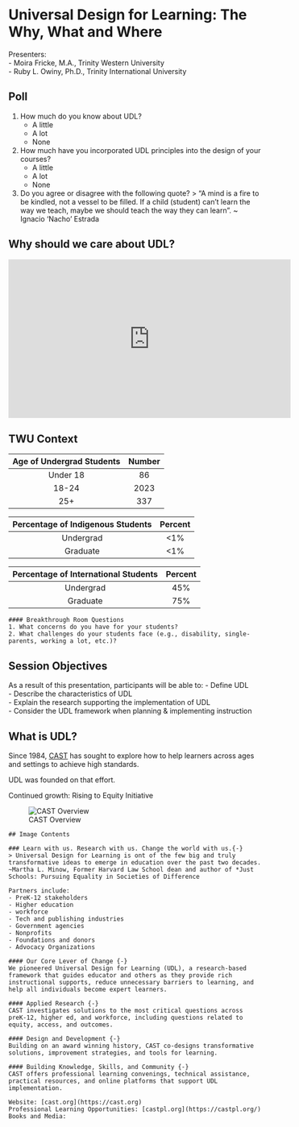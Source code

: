 # Universal Design for Learning: The Why, What and Where 

Presenters:   
- Moira Fricke, M.A., Trinity Western University  
- Ruby L. Owiny, Ph.D., Trinity International University   

## Poll 

1. How much do you know about UDL?
    - A little
    - A lot
    - None
2. How much have you incorporated UDL principles into the design of your courses?
    - A little
    - A lot
    - None
3. Do you agree or disagree with the following quote?
> “A mind is a fire to be kindled, not a vessel to be filled.  If a child (student) can’t learn the way we teach, maybe we should teach the way they can learn”. ~ Ignacio ‘Nacho’ Estrada

## Why should we care about UDL?

<iframe width="560" height="315" src="https://www.youtube.com/embed/4FE1CLS7i3k" title="YouTube video player" frameborder="0" allow="accelerometer; autoplay; clipboard-write; encrypted-media; gyroscope; picture-in-picture" allowfullscreen></iframe>

## TWU Context

| Age of Undergrad Students | Number |
| :---: | :---: |
| Under 18 | 86 |
| 18-24 | 2023 |
| 25+ | 337 |

| Percentage of Indigenous Students | Percent |
| :---: | :---: |
| Undergrad | <1% |
| Graduate | <1% |

| Percentage of International Students | Percent |
| :---: | :---: |
| Undergrad | 45% |
| Graduate | 75% |

```block
#### Breakthrough Room Questions
1. What concerns do you have for your students?  
2. What challenges do your students face (e.g., disability, single-parents, working a lot, etc.)? 

```

## Session Objectives

As a result of this presentation, participants will be able to: 
- Define UDL  
- Describe the characteristics of UDL  
- Explain the research supporting the implementation of UDL  
- Consider the UDL framework when planning & implementing instruction  

## What is UDL?

Since 1984, [CAST](https://www.cast.org/) has sought to explore how to help learners across ages and settings to achieve high standards. 

UDL was founded on that effort.

Continued growth: Rising to Equity Initiative  

![CAST Overview](assets/cast.png "One page overview of CAST. There is a Venn diagram of three overlapping circles. The top circle reads 'Design and Development'. The bottom left circle reads 'Applied research'. The bottom right circle reads 'Professional learning'. Text follows on the page.")

```block
## Image Contents

### Learn with us. Research with us. Change the world with us.{-} 
> Universal Design for Learning is ont of the few big and truly transformative ideas to emerge in education over the past two decades. ~Martha L. Minow, Former Harvard Law School dean and author of *Just Schools: Pursuing Equality in Societies of Difference

Partners include:
- PreK-12 stakeholders  
- Higher education  
- workforce  
- Tech and publishing industries  
- Government agencies  
- Nonprofits   
- Foundations and donors  
- Advocacy Organizations  

#### Our Core Lever of Change {-}
We pioneered Universal Design for Learning (UDL), a research-based framework that guides educator and others as they provide rich instructional supports, reduce unnecessary barriers to learning, and help all individuals become expert learners.

#### Applied Research {-}
CAST investigates solutions to the most critical questions across preK-12, higher ed, and workforce, including questions related to equity, access, and outcomes.

#### Design and Development {-}
Building on an award winning history, CAST co-designs transformative solutions, improvement strategies, and tools for learning.

#### Building Knowledge, Skills, and Community {-}
CAST offers professional learning convenings, technical assistance, practical resources, and online platforms that support UDL implementation.

Website: [cast.org](https://cast.org)
Professional Learning Opportunities: [castpl.org](https://castpl.org/)
Books and Media: 
```
